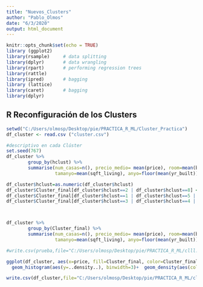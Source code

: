 ---
title: "Nuevos_Clusters"
author: "Pablo_Olmos"
date: "6/3/2020"
output: html_document
---

```{r setup, include=FALSE}
knitr::opts_chunk$set(echo = TRUE)
library (ggplot2)
library(rsample)     # data splitting 
library(dplyr)       # data wrangling
library(rpart)       # performing regression trees
library(rattle)
library(ipred)       # bagging
library (lattice)
library(caret)       # bagging
library(dplyr)

```

## R Reconfiguración de los Clusters



```{r lectura del fichero}

setwd("C:/Users/olmosp/Desktop/pie/PRACTICA_R_ML/Cluster_Practica")
df_cluster <- read.csv ("cluster.csv")

#descriptivo en cada Clúster
set.seed(767)
df_cluster %>%
        group_by(hclust) %>%
        summarise(num_casas=n(), precio_medio= mean(price), room=mean(bedrooms),baths=mean(bathrooms) ,
                  tamanyo=mean(sqft_living), anyo=floor(mean(yr_built)) ,grade=mean(grade), condicion=mean(condition),        visitas=mean(view))


```

```{r Creación de Nuevos Clusters}

df_cluster$hclust=as.numeric(df_cluster$hclust)
df_cluster$Cluster_final[df_cluster$hclust==2 | df_cluster$hclust==8] <- "top"
df_cluster$Cluster_final[df_cluster$hclust==1 | df_cluster$hclust==5 | df_cluster$hclust==9] <- "low"
df_cluster$Cluster_final[df_cluster$hclust==3 | df_cluster$hclust==4 | df_cluster$hclust==6 | df_cluster$hclust==7  ] <- "med"



df_cluster %>%
        group_by(Cluster_final) %>%
        summarise(num_casas=n(), precio_medio= mean(price), room=mean(bedrooms),baths=mean(bathrooms) ,
                  tamanyo=mean(sqft_living), anyo=floor(mean(yr_built)) ,grade=mean(grade), condicion=mean(condition),visitas=mean(view))

#write.csv(prueba,file="C:/Users/olmosp/Desktop/pie/PRACTICA_R_ML/clll.csv";

```

```{r plots }

ggplot(df_cluster, aes(x=price, fill=Cluster_final, color=Cluster_final)) +
  geom_histogram(aes(y=..density..), binwidth=3)+  geom_density(aes(color=Cluster_final)) 


```

```{r write dataset}

write.csv(df_cluster,file="C:/Users/olmosp/Desktop/pie/PRACTICA_R_ML/cluster.csv")


```


